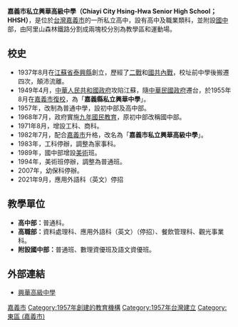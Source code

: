 {{Distinguish|苗栗縣立興華高級中學}}
{{Infobox_School
| name = 嘉義市私立興華高級中學
| image = https://images.app.goo.gl/x5MYsjTtk6RSLiRi9
| motto = 重倫理 尚榮譽 勤讀書 守秩序
| established = 1957年興華普通中學<br>1968年嘉義縣私立興華高級中學<br>1982年嘉義市私立興華高級中學
| type = 私立高級中學附設高職
| affiliation = 
| district = {{ROC-TWN}}[[嘉義市|嘉義市]][[東區_(嘉義市)|東區]]
| grades = 
| president = 
| principal = 郭彥麟
| staff = 
| enrollment = 約2,600人
| magazine = 《興華文藝》、《興華人》
| 班級數 = 66
| 郵遞區號 = 60072
| location = {{ROC-TWN}}[[嘉義市|嘉義市]][[東區_(嘉義市)|東區]]林森東路239號
| information = 886-5-2764317
| website = [http://www.hhsh.cy.edu.tw http://www.hhsh.cy.edu.tw]
}}

'''嘉義市私立興華高級中學（Chiayi City Hsing-Hwa Senior High School；HHSH）'''，是位於[[台灣|台灣]][[嘉義市|嘉義市]]的一所私立高中，設有高中及職業類科，並附設[[國中|國中]]部，由阿里山森林鐵路分割成兩塊校分別為教學區和運動場。

==校史==
*1937年8月在[[江蘇省|江蘇省]][[泰興縣|泰興縣]]創立，歷經了[[二戰|二戰]]和[[國共內戰|國共內戰]]，校址前中學後搬遷四次，顛沛流離。
*1949年4月，[[中華人民共和國政府|中華人民共和國政府]]攻陷江蘇，隨[[中華民國政府|中華民國政府]]遷台，於1955年8月在[[嘉義市_(縣轄市)|嘉義市]][[在台復校|復校]]，為「'''嘉義縣私立興華中學'''」。
*1957年，改制為普通中學，設初中部及高中部。
*1968年7月，政府實施[[九年國民教育|九年國民教育]]，原初中部改稱國中部。
*1971年8月，增設工科、商科。
*1982年7月，配合[[嘉義市|嘉義市]]升格，改名為「'''嘉義市私立興華高級中學'''」。
*1983年，工科停辦，調整為家事科。
*1989年，國中部增設[[美術|美術]]班。
*1994年，美術班停辦，調整為普通班。
*2007年，幼保科停辦。
*2021年9月，應用外語科（英文）停招

== 教學單位 ==
* '''高中部：'''普通科。
* '''高職部：'''資料處理科、應用外語科（英文）（停招）、餐飲管理科、觀光事業科。
* '''附設國中部：'''普通班、數理資優班及語文資優班。

==外部連結==
* [http://www.hhsh.cy.edu.tw 興華高級中學] {{Wayback|url=http://www.hhsh.cy.edu.tw/ |date=20070927185632 }}

{{嘉義市各級學校}}
{{嘉義縣市高級中等學校}}

[[Category:臺灣私立普通型高級中等學校|嘉義市]]
[[Category:1957年創建的教育機構|Category:1957年創建的教育機構]]
[[Category:1957年台灣建立|Category:1957年台灣建立]]
[[Category:東區_(嘉義市)|Category:東區 (嘉義市)]]